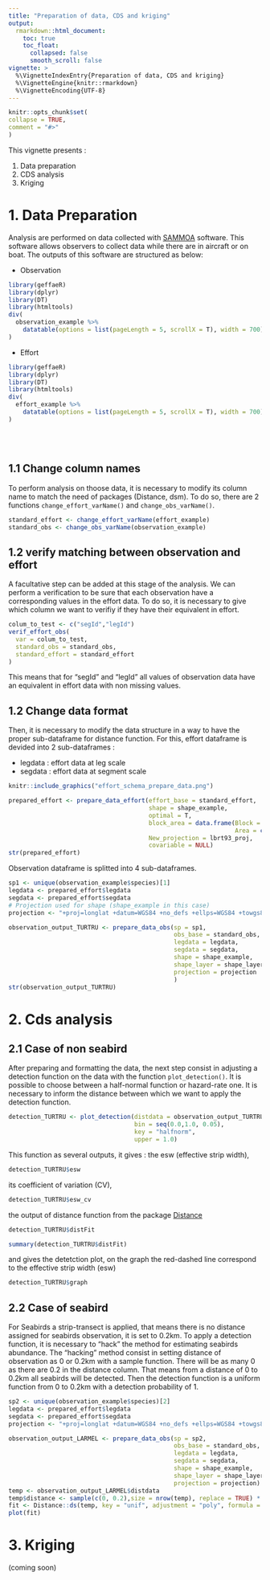 ```yaml
---
title: "Preparation of data, CDS and kriging"
output: 
  rmarkdown::html_document:
    toc: true
    toc_float:
      collapsed: false
      smooth_scroll: false
vignette: >
  %\VignetteIndexEntry{Preparation of data, CDS and kriging}
  %\VignetteEngine{knitr::rmarkdown}
  %\VignetteEncoding{UTF-8}
---
```

  
```r
knitr::opts_chunk$set(
collapse = TRUE,
comment = "#>"
)
```


This vignette presents :

1. Data preparation
2. CDS analysis
3. Kriging


# 1. Data Preparation

Analysis are performed on data collected with [SAMMOA](https://www.codelutin.com/page-detail-sammoa.html) software. This software allows observers to collect data while there are in aircraft or on boat. The outputs of this software are structured as below:

* Observation 
```r
library(geffaeR)
library(dplyr)
library(DT)
library(htmltools)
div(
  observation_example %>% 
    datatable(options = list(pageLength = 5, scrollX = T), width = 700)
)
```

* Effort
```r
library(geffaeR)
library(dplyr)
library(DT)
library(htmltools)
div(
  effort_example %>% 
    datatable(options = list(pageLength = 5, scrollX = T), width = 700)
)
```
<br>
<br>


## 1.1 Change column names

To perform analysis on thoose data, it is necessary to modify its column name to match the need of packages (Distance, dsm). To do so, there are 2 functions ```change_effort_varName()``` and ```change_obs_varName()```.

```r
standard_effort <- change_effort_varName(effort_example)
standard_obs <- change_obs_varName(observation_example)
```


## 1.2 verify matching between observation and effort

A facultative step can be added at this stage of the analysis. We can perform a verification to be sure that each observation have a corresponding values in the effort data. To do so, it is necessary to give which column we want to verifiy if they have their equivalent in effort.
```r
colum_to_test <- c("segId","legId")
verif_effort_obs(
  var = colum_to_test,
  standard_obs = standard_obs,
  standard_effort = standard_effort
)
```
This means that for "segId" and "legId" all values of observation data have an equivalent in effort data with non missing values.

## 1.2 Change data format

Then, it is necessary to modify the data structure in a way to have the proper sub-dataframe for distance function. For this, effort dataframe is devided into 2 sub-dataframes :

* legdata : effort data at leg scale
* segdata :  effort data at segment scale

```r
knitr::include_graphics("effort_schema_prepare_data.png")
```

```r
prepared_effort <- prepare_data_effort(effort_base = standard_effort, 
                                       shape = shape_example,
                                       optimal = T,
                                       block_area = data.frame(Block = c("ATL_N"), 
                                                               Area = c(shape_example$area)), 
                                       New_projection = lbrt93_proj,
                                       covariable = NULL)
str(prepared_effort)

```

Observation dataframe is splitted into 4 sub-dataframes.

```r
sp1 <- unique(observation_example$species)[1]
legdata <- prepared_effort$legdata
segdata <- prepared_effort$segdata
# Projection used for shape (shape_example in this case)
projection <- "+proj=longlat +datum=WGS84 +no_defs +ellps=WGS84 +towgs84=0,0,0"

observation_output_TURTRU <- prepare_data_obs(sp = sp1, 
                                              obs_base = standard_obs, 
                                              legdata = legdata, 
                                              segdata = segdata, 
                                              shape = shape_example, 
                                              shape_layer = shape_layer, 
                                              projection = projection
                                              )
str(observation_output_TURTRU)
```


# 2. Cds analysis

## 2.1 Case of non seabird 

After preparing and formatting the data, the next step consist in adjusting a detection function on the data with the function ```plot_detection()```. It is possible to choose between a half-normal function or hazard-rate one. It is necessary to inform the distance between which we want to apply the detection function.

```r
detection_TURTRU <- plot_detection(distdata = observation_output_TURTRU$distdata,
                                   bin = seq(0.0,1.0, 0.05),
                                   key = "halfnorm",
                                   upper = 1.0)
```

This function as several outputs, it gives : the esw (effective strip width),
```r
detection_TURTRU$esw
```

its coefficient of variation (CV),
```r
detection_TURTRU$esw_cv
```

the output of distance function from the package [Distance](https://CRAN.R-project.org/package=Distance)
```r
detection_TURTRU$distFit
```
```r
summary(detection_TURTRU$distFit)
```

and gives the detetction plot, on the graph the red-dashed line correspond to the effective strip width (esw)


```r
detection_TURTRU$graph
``` 


## 2.2 Case of seabird

For Seabirds a strip-transect is applied, that means there is no distance assigned for seabirds observation, it is set to 0.2km. To apply a detection function, it is necessary to "hack" the method for estimating seabirds abundance. The "hacking" method consist in setting distance of observation as 0 or 0.2km with a sample function. There will be as many 0 as there are 0.2 in the distance column. That means from a distance of 0 to 0.2km all seabirds will be detected. Then the detection function is a uniform function from 0 to 0.2km with a detection probability of 1.

```r
sp2 <- unique(observation_example$species)[2]
legdata <- prepared_effort$legdata
segdata <- prepared_effort$segdata
projection <- "+proj=longlat +datum=WGS84 +no_defs +ellps=WGS84 +towgs84=0,0,0"

observation_output_LARMEL <- prepare_data_obs(sp = sp2, 
                                              obs_base = standard_obs, 
                                              legdata = legdata, 
                                              segdata = segdata, 
                                              shape = shape_example, 
                                              shape_layer = shape_layer, 
                                              projection = projection)
temp <- observation_output_LARMEL$distdata
temp$distance <- sample(c(0, 0.2),size = nrow(temp), replace = TRUE) * ifelse(is.na(observation_output_LARMEL$distdata$distance), NA, 1)
fit <- Distance::ds(temp, key = "unif", adjustment = "poly", formula = ~1, truncation = 0.2)
plot(fit)

```


# 3. Kriging

(coming soon)
